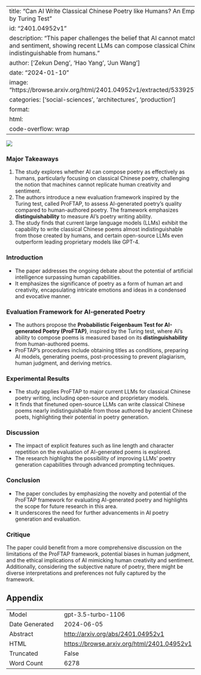 
---
title: "Can AI Write Classical Chinese Poetry like Humans? An Empirical Study Inspired by Turing Test"
id: "2401.04952v1"
description: "This paper challenges the belief that AI cannot match human creativity and sentiment, showing recent LLMs can compose classical Chinese poetry indistinguishable from humans."
author: ['Zekun Deng', 'Hao Yang', 'Jun Wang']
date: "2024-01-10"
image: "https://browse.arxiv.org/html/2401.04952v1/extracted/5339257/fig/yan_ratio.png"
categories: ['social-sciences', 'architectures', 'production']
format:
  html:
    code-overflow: wrap
---

![](https://browse.arxiv.org/html/2401.04952v1/extracted/5339257/fig/yan_ratio.png)

### Major Takeaways
1. The study explores whether AI can compose poetry as effectively as humans, particularly focusing on classical Chinese poetry, challenging the notion that machines cannot replicate human creativity and sentiment.
2. The authors introduce a new evaluation framework inspired by the Turing test, called ProFTAP, to assess AI-generated poetry's quality compared to human-authored poetry. The framework emphasizes **distinguishability** to measure AI's poetry writing ability.
3. The study finds that current large language models (LLMs) exhibit the capability to write classical Chinese poems almost indistinguishable from those created by humans, and certain open-source LLMs even outperform leading proprietary models like GPT-4.

### Introduction
- The paper addresses the ongoing debate about the potential of artificial intelligence surpassing human capabilities.
- It emphasizes the significance of poetry as a form of human art and creativity, encapsulating intricate emotions and ideas in a condensed and evocative manner.

### Evaluation Framework for AI-generated Poetry
- The authors propose the **Probabilistic Feigenbaum Test for AI-generated Poetry (ProFTAP)**, inspired by the Turing test, where AI's ability to compose poems is measured based on its **distinguishability** from human-authored poems.
- ProFTAP's procedures include obtaining titles as conditions, preparing AI models, generating poems, post-processing to prevent plagiarism, human judgment, and deriving metrics.

### Experimental Results
- The study applies ProFTAP to major current LLMs for classical Chinese poetry writing, including open-source and proprietary models.
- It finds that finetuned open-source LLMs can write classical Chinese poems nearly indistinguishable from those authored by ancient Chinese poets, highlighting their potential in poetry generation.

### Discussion
- The impact of explicit features such as line length and character repetition on the evaluation of AI-generated poems is explored.
- The research highlights the possibility of improving LLMs' poetry generation capabilities through advanced prompting techniques.

### Conclusion
- The paper concludes by emphasizing the novelty and potential of the ProFTAP framework for evaluating AI-generated poetry and highlights the scope for future research in this area.
- It underscores the need for further advancements in AI poetry generation and evaluation.

### Critique
The paper could benefit from a more comprehensive discussion on the limitations of the ProFTAP framework, potential biases in human judgment, and the ethical implications of AI mimicking human creativity and sentiment. Additionally, considering the subjective nature of poetry, there might be diverse interpretations and preferences not fully captured by the framework.

## Appendix

|          |          |
|----------|----------|
| Model     | gpt-3.5-turbo-1106       |
| Date Generated     | 2024-06-05       |
| Abstract | [http://arxiv.org/abs/2401.04952v1](http://arxiv.org/abs/2401.04952v1)        |
| HTML     | [https://browse.arxiv.org/html/2401.04952v1](https://browse.arxiv.org/html/2401.04952v1)       |
| Truncated       | False       |
| Word Count       | 6278       |